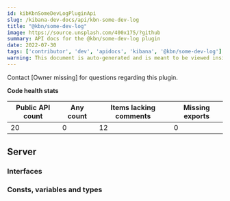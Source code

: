 ```yaml
---
id: kibKbnSomeDevLogPluginApi
slug: /kibana-dev-docs/api/kbn-some-dev-log
title: "@kbn/some-dev-log"
image: https://source.unsplash.com/400x175/?github
summary: API docs for the @kbn/some-dev-log plugin
date: 2022-07-30
tags: ['contributor', 'dev', 'apidocs', 'kibana', '@kbn/some-dev-log']
warning: This document is auto-generated and is meant to be viewed inside our experimental, new docs system. Reach out in #docs-engineering for more info.
---
```




Contact [Owner missing] for questions regarding this plugin.

**Code health stats**

| Public API count  | Any count | Items lacking comments | Missing exports |
|-------------------|-----------|------------------------|-----------------|
| 20 | 0 | 12 | 0 |

## Server

### Interfaces
<DocDefinitionList data={kbnSomeDevLogObj.server.interfaces}/>

### Consts, variables and types
<DocDefinitionList data={kbnSomeDevLogObj.server.misc}/>

